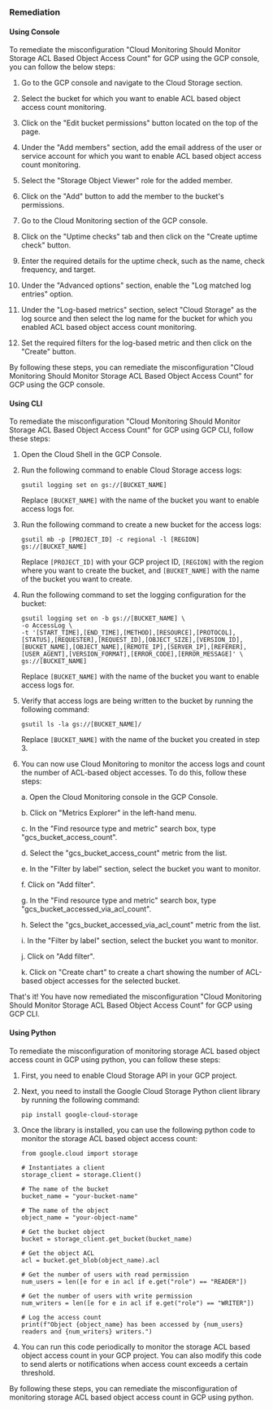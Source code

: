 ### Remediation

#### Using Console

To remediate the misconfiguration "Cloud Monitoring Should Monitor Storage ACL Based Object Access Count" for GCP using the GCP console, you can follow the below steps:

1. Go to the GCP console and navigate to the Cloud Storage section.

2. Select the bucket for which you want to enable ACL based object access count monitoring.

3. Click on the "Edit bucket permissions" button located on the top of the page.

4. Under the "Add members" section, add the email address of the user or service account for which you want to enable ACL based object access count monitoring.

5. Select the "Storage Object Viewer" role for the added member.

6. Click on the "Add" button to add the member to the bucket's permissions.

7. Go to the Cloud Monitoring section of the GCP console.

8. Click on the "Uptime checks" tab and then click on the "Create uptime check" button.

9. Enter the required details for the uptime check, such as the name, check frequency, and target.

10. Under the "Advanced options" section, enable the "Log matched log entries" option.

11. Under the "Log-based metrics" section, select "Cloud Storage" as the log source and then select the log name for the bucket for which you enabled ACL based object access count monitoring.

12. Set the required filters for the log-based metric and then click on the "Create" button.

By following these steps, you can remediate the misconfiguration "Cloud Monitoring Should Monitor Storage ACL Based Object Access Count" for GCP using the GCP console.

#### Using CLI

To remediate the misconfiguration "Cloud Monitoring Should Monitor Storage ACL Based Object Access Count" for GCP using GCP CLI, follow these steps:

1. Open the Cloud Shell in the GCP Console.
2. Run the following command to enable Cloud Storage access logs:

   `gsutil logging set on gs://[BUCKET_NAME]`

   Replace `[BUCKET_NAME]` with the name of the bucket you want to enable access logs for.

3. Run the following command to create a new bucket for the access logs:

   `gsutil mb -p [PROJECT_ID] -c regional -l [REGION] gs://[BUCKET_NAME]`

   Replace `[PROJECT_ID]` with your GCP project ID, `[REGION]` with the region where you want to create the bucket, and `[BUCKET_NAME]` with the name of the bucket you want to create.

4. Run the following command to set the logging configuration for the bucket:

   ```
   gsutil logging set on -b gs://[BUCKET_NAME] \
   -o AccessLog \
   -t '[START_TIME],[END_TIME],[METHOD],[RESOURCE],[PROTOCOL],[STATUS],[REQUESTER],[REQUEST_ID],[OBJECT_SIZE],[VERSION_ID],[BUCKET_NAME],[OBJECT_NAME],[REMOTE_IP],[SERVER_IP],[REFERER],[USER_AGENT],[VERSION_FORMAT],[ERROR_CODE],[ERROR_MESSAGE]' \
   gs://[BUCKET_NAME]
   ```

   Replace `[BUCKET_NAME]` with the name of the bucket you want to enable access logs for.

5. Verify that access logs are being written to the bucket by running the following command:

   `gsutil ls -la gs://[BUCKET_NAME]/`

   Replace `[BUCKET_NAME]` with the name of the bucket you created in step 3.

6. You can now use Cloud Monitoring to monitor the access logs and count the number of ACL-based object accesses. To do this, follow these steps:

   a. Open the Cloud Monitoring console in the GCP Console.
   
   b. Click on "Metrics Explorer" in the left-hand menu.
   
   c. In the "Find resource type and metric" search box, type "gcs_bucket_access_count".
   
   d. Select the "gcs_bucket_access_count" metric from the list.
   
   e. In the "Filter by label" section, select the bucket you want to monitor.
   
   f. Click on "Add filter".
   
   g. In the "Find resource type and metric" search box, type "gcs_bucket_accessed_via_acl_count".
   
   h. Select the "gcs_bucket_accessed_via_acl_count" metric from the list.
   
   i. In the "Filter by label" section, select the bucket you want to monitor.
   
   j. Click on "Add filter".
   
   k. Click on "Create chart" to create a chart showing the number of ACL-based object accesses for the selected bucket.

That's it! You have now remediated the misconfiguration "Cloud Monitoring Should Monitor Storage ACL Based Object Access Count" for GCP using GCP CLI.

#### Using Python

To remediate the misconfiguration of monitoring storage ACL based object access count in GCP using python, you can follow these steps:

1. First, you need to enable Cloud Storage API in your GCP project.

2. Next, you need to install the Google Cloud Storage Python client library by running the following command:

   ```
   pip install google-cloud-storage
   ```

3. Once the library is installed, you can use the following python code to monitor the storage ACL based object access count:

   ```
   from google.cloud import storage

   # Instantiates a client
   storage_client = storage.Client()

   # The name of the bucket
   bucket_name = "your-bucket-name"

   # The name of the object
   object_name = "your-object-name"

   # Get the bucket object
   bucket = storage_client.get_bucket(bucket_name)

   # Get the object ACL
   acl = bucket.get_blob(object_name).acl

   # Get the number of users with read permission
   num_users = len([e for e in acl if e.get("role") == "READER"])

   # Get the number of users with write permission
   num_writers = len([e for e in acl if e.get("role") == "WRITER"])

   # Log the access count
   print(f"Object {object_name} has been accessed by {num_users} readers and {num_writers} writers.")
   ```

4. You can run this code periodically to monitor the storage ACL based object access count in your GCP project. You can also modify this code to send alerts or notifications when access count exceeds a certain threshold.

By following these steps, you can remediate the misconfiguration of monitoring storage ACL based object access count in GCP using python.

